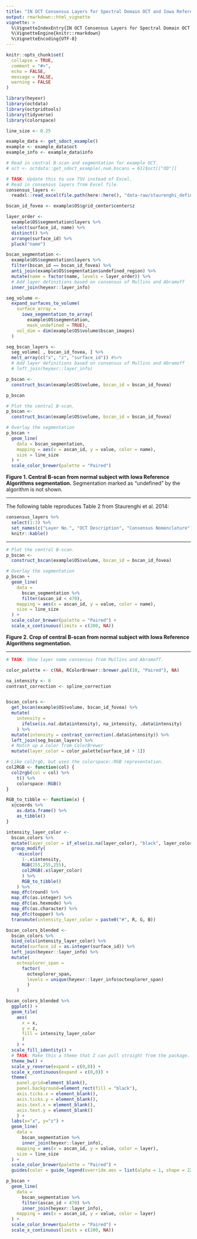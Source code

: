```yaml
---
title: "IN OCT Consensus Layers for Spectral Domain OCT and Iowa Reference Algorithms"
output: rmarkdown::html_vignette
vignette: >
  %\VignetteIndexEntry{IN OCT Consensus Layers for Spectral Domain OCT and Iowa Reference Algorithms}
  %\VignetteEngine{knitr::rmarkdown}
  %\VignetteEncoding{UTF-8}
---
```


```r
knitr::opts_chunk$set(
  collapse = TRUE,
  comment = "#>",
  echo = FALSE,
  message = FALSE,
  warning = FALSE
)
```

```r
library(heyexr)
library(octdata)
library(octgridtools)
library(tidyverse)
library(colorspace)

line_size <- 0.25

example_data <- get_sdoct_example()
example <- example_data$oct
example_info <- example_data$info

# Read in central B-scan and segmentation for example OCT.
# oct <- octdata::get_sdoct_example(.num_bscans = 61)$oct[["OD"]]

# TASK: Update this to use TSV instead of Excel.
# Read in consensus layers from Excel file.
consensus_layers <-
  readxl::read_excel(file.path(here::here(), "data-raw/staurenghi_definitions.xlsx"))

bscan_id_fovea <- example$OS$grid_center$center$z

layer_order <-
  example$OS$segmentation$layers %>% 
  select(surface_id, name) %>% 
  distinct() %>% 
  arrange(surface_id) %>% 
  pluck("name")

bscan_segmentation <-
  example$OS$segmentation$layers %>% 
  filter(bscan_id == bscan_id_fovea) %>%
  anti_join(example$OS$segmentation$undefined_region) %>%
  mutate(name = factor(name, levels = layer_order)) %>%
  # Add layer definitions based on consensus of Mullins and Abramoff
  inner_join(heyexr::layer_info)

seg_volume <- 
  expand_surfaces_to_volume(
    surface_array = 
      iowa_segmentation_to_array(
        example$OS$segmentation, 
        mask_undefined = TRUE),
    vol_dim = dim(example$OS$volume$bscan_images)
  )

seg_bscan_layers <- 
  seg_volume[ , bscan_id_fovea, ] %>%
  melt_array(c("x", "z", "surface_id")) #%>%
  # Add layer definitions based on consensus of Mullins and Abramoff
  # left_join(heyexr::layer_info)
```


```r
p_bscan <-
  construct_bscan(example$OS$volume, bscan_id = bscan_id_fovea)

p_bscan
```


```r
# Plot the central B-scan.
p_bscan <-
  construct_bscan(example$OS$volume, bscan_id = bscan_id_fovea)

# Overlay the segmentation
p_bscan +
  geom_line(
    data = bscan_segmentation,
    mapping = aes(x = ascan_id, y = value, color = name),
    size = line_size
  ) +
  scale_color_brewer(palette = "Paired")
```

**Figure 1. Central B-scan from normal subject with Iowa Reference Algorithms segmentation.** Segmentation marked as "undefined" by the algorithm is not shown.

***

The following table reproduces Table 2 from Staurenghi et al. 2014:

```r
consensus_layers %>%
  select(1:3) %>%
  set_names(c("Layer No.", "OCT Description", "Consensus Nomenclature")) %>%
  knitr::kable()
```

***

```r

# Plot the central B-scan.
p_bscan <-
  construct_bscan(example$OS$volume, bscan_id = bscan_id_fovea)

# Overlay the segmentation
p_bscan +
  geom_line(
    data = 
      bscan_segmentation %>%
      filter(ascan_id < 470),
    mapping = aes(x = ascan_id, y = value, color = name),
    size = line_size
  ) +
  scale_color_brewer(palette = "Paired") +
  scale_x_continuous(limits = c(200, NA))
```

**Figure 2. Crop of central B-scan from normal subject with Iowa Reference Algorithms segmentation.** 

***

```r
# TASK: Show layer name consensus from Mullins and Abramoff.

color_palette <- c(NA, RColorBrewer::brewer.pal(10, "Paired"), NA)

na_intensity <- 0
contrast_correction <- spline_correction


bscan_colors <-
  get_bscan(example$OS$volume, bscan_id_fovea) %>%
  mutate(
    intensity = 
      ifelse(is.na(.data$intensity), na_intensity, .data$intensity)
    ) %>% 
  mutate(intensity = contrast_correction(.data$intensity)) %>%
  left_join(seg_bscan_layers) %>% 
  # Match up a color from ColorBrewer
  mutate(layer_color = color_palette[surface_id + 1])

# Like col2rgb, but uses the colorspace::RGB representation.
col2RGB <- function(col) {
  col2rgb(col = col) %>% 
    t() %>% 
    colorspace::RGB()
}

RGB_to_tibble <- function(x) {
  x@coords %>% 
    as.data.frame() %>% 
    as_tibble()
}

intensity_layer_color <-
  bscan_colors %>% 
  mutate(layer_color = if_else(is.na(layer_color), "black", layer_color)) %>%
  group_modify(
    ~mixcolor(
      1-.x$intensity, 
      RGB(255,255,255), 
      col2RGB(.x$layer_color)
      ) %>% 
      RGB_to_tibble()
    ) %>%
  map_dfc(round) %>%
  map_dfc(as.integer) %>%
  map_dfc(as.hexmode) %>% 
  map_dfc(as.character) %>%
  map_dfc(toupper) %>%
  transmute(intensity_layer_color = paste0("#", R, G, B))

bscan_colors_blended <-
  bscan_colors %>%
  bind_cols(intensity_layer_color) %>% 
  mutate(surface_id = as.integer(surface_id)) %>% 
  left_join(heyexr::layer_info) %>%
  mutate(
    octexplorer_span = 
      factor(
        octexplorer_span, 
        levels = unique(heyexr::layer_info$octexplorer_span)
        )
    )

bscan_colors_blended %>%
  ggplot() +
  geom_tile(    
    aes(
      x = x, 
      y = z, 
      fill = intensity_layer_color
      )
    ) +
  scale_fill_identity() +
  # TASK: Make this a theme that I can pull straight from the package.
  theme_bw() +
  scale_y_reverse(expand = c(0,0)) +
  scale_x_continuous(expand = c(0,0)) +
  theme(
    panel.grid=element_blank(),
    panel.background=element_rect(fill = "black"),
    axis.ticks.x = element_blank(),
    axis.ticks.y = element_blank(),
    axis.text.x = element_blank(),
    axis.text.y = element_blank()
    ) +
  labs(x="x", y="z") +
  geom_line(
    data = 
      bscan_segmentation %>%
      inner_join(heyexr::layer_info),
    mapping = aes(x = ascan_id, y = value, color = layer),
    size = line_size
  ) +
  scale_color_brewer(palette = "Paired") +
  guides(color = guide_legend(override.aes = list(alpha = 1, shape = 22)))
```


```r
p_bscan +
  geom_line(
    data = 
      bscan_segmentation %>%
      filter(ascan_id < 470) %>% 
      inner_join(heyexr::layer_info),
    mapping = aes(x = ascan_id, y = value, color = layer)
  ) +
  scale_color_brewer(palette = "Paired") +
  scale_x_continuous(limits = c(200, NA))
```

